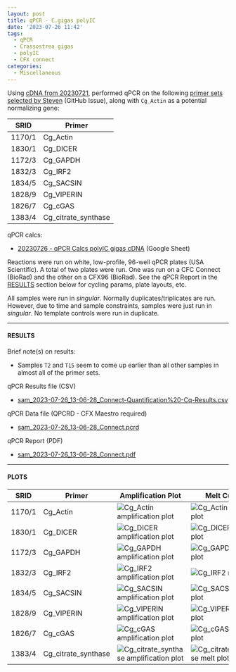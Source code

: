 ```yaml
---
layout: post
title: qPCR - C.gigas polyIC
date: '2023-07-26 11:42'
tags: 
  - qPCR
  - Crassostrea gigas
  - polyIC
  - CFX connect
categories: 
  - Miscellaneous
---
```

Using [cDNA from 20230721](https://robertslab.github.io/sams-notebook/2023/07/21/Reverse-Transcription-C.gigas-PolyIC-RNA.html), performed qPCR on the following [primer sets selected by Steven](https://github.com/RobertsLab/resources/issues/1686) (GitHub Issue), along with `Cg_Actin` as a potential normalizing gene:

| SRID   | Primer              |
|--------|---------------------|
| 1170/1 | Cg_Actin            |
| 1830/1 | Cg_DICER            |
| 1172/3 | Cg_GAPDH            |
| 1832/3 | Cg_IRF2             |
| 1834/5 | Cg_SACSIN           |
| 1828/9 | Cg_VIPERIN          |
| 1826/7 | Cg_cGAS             |
| 1383/4 | Cg_citrate_synthase |

qPCR calcs:

- [20230726 - qPCR Calcs polyIC gigas cDNA](https://docs.google.com/spreadsheets/d/1yZYj3LSSEYbcXVd6PXT39CG9bsIX73LfnfqcaotHdH8/edit?usp=sharing) (Google Sheet)


Reactions were run on white, low-profile, 96-well qPCR plates (USA Scientific). A total of two plates were run. One was run on a CFC Connect (BioRad) and the other on a CFX96 (BioRad). See the qPCR Report in the [RESULTS](#results) section below for cycling params, plate layouts, etc.

All samples were run in _singular_. Normally duplicates/triplicates are run. However, due to time and sample constraints, samples were just run in _singular_. No template controls were run in duplicate.

---

#### RESULTS

Brief note(s) on results:

- Samples `T2` and `T15` seem to come up earlier than all other samples in almost all of the primer sets.


qPCR Results file (CSV)

- [sam_2023-07-26_13-06-28_Connect-Quantification%20-Cq-Results.csv](https://owl.fish.washington.edu/Athaliana/qPCR_data/sam_2023-07-26_13-06-28_Connect-Quantification%20-Cq-Results.csv)

qPCR Data file (QPCRD - CFX Maestro required)

- [sam_2023-07-26_13-06-28_Connect.pcrd](https://owl.fish.washington.edu/scaphapoda/qPCR_data/cfx_connect_data/sam_2023-07-26_13-06-28_Connect.pcrd)

qPCR Report (PDF)

- [sam_2023-07-26_13-06-28_Connect.pdf](https://owl.fish.washington.edu/Athaliana/qPCR_data/qPCR_reports/sam_2023-07-26_13-06-28_Connect.pdf)


---

#### PLOTS

| SRID   | Primer              | Amplification Plot                                                                                                                                               | Melt Curve                                                                                                                                               |
|--------|---------------------|------------------------------------------------------------------------------------------------------------------------------------------------------------------|----------------------------------------------------------------------------------------------------------------------------------------------------------|
| 1170/1 | Cg_Actin            | ![Cg_Actin amplification plot](https://owl.fish.washington.edu/Athaliana/qPCR_data/sam_2023-07-26_13-06-28_Connect-Cg_Actin-amp-plots.png)                       | ![Cg_Actin melt plot](https://owl.fish.washington.edu/Athaliana/qPCR_data/sam_2023-07-26_13-06-28_Connect-Cg_Actin-melt-plots.png)                       |
| 1830/1 | Cg_DICER            | ![Cg_DICER amplification plot](https://owl.fish.washington.edu/Athaliana/qPCR_data/sam_2023-07-26_13-06-28_Connect-Cg_DICER-amp-plots.png)                       | ![Cg_DICER melt plot](https://owl.fish.washington.edu/Athaliana/qPCR_data/sam_2023-07-26_13-06-28_Connect-Cg_DICER-melt-plots.png)                       |
| 1172/3 | Cg_GAPDH            | ![Cg_GAPDH amplification plot](https://owl.fish.washington.edu/Athaliana/qPCR_data/sam_2023-07-26_13-06-28_Connect-Cg_GAPDH-amp-plots.png)                       | ![Cg_GAPDH melt plot](https://owl.fish.washington.edu/Athaliana/qPCR_data/sam_2023-07-26_13-06-28_Connect-Cg_GAPDH-melt-plots.png)                       |
| 1832/3 | Cg_IRF2             | ![Cg_IRF2 amplification plot](https://owl.fish.washington.edu/Athaliana/qPCR_data/sam_2023-07-26_13-06-28_Connect-Cg_IRF2-amp-plots.png)                         | ![Cg_IRF2 melt plot](https://owl.fish.washington.edu/Athaliana/qPCR_data/sam_2023-07-26_13-06-28_Connect-Cg_IRF2-melt-plots.png)                         |
| 1834/5 | Cg_SACSIN           | ![Cg_SACSIN amplification plot](https://owl.fish.washington.edu/Athaliana/qPCR_data/sam_2023-07-26_13-06-28_Connect-Cg_SACSIN-amp-plots.png)                     | ![Cg_SACSIN melt plot](https://owl.fish.washington.edu/Athaliana/qPCR_data/sam_2023-07-26_13-06-28_Connect-Cg_SACSIN-melt-plots.png)                     |
| 1828/9 | Cg_VIPERIN          | ![Cg_VIPERIN amplification plot](https://owl.fish.washington.edu/Athaliana/qPCR_data/sam_2023-07-26_13-06-28_Connect-Cg_VIPERIN-amp-plots.png)                   | ![Cg_VIPERIN melt plot](https://owl.fish.washington.edu/Athaliana/qPCR_data/sam_2023-07-26_13-06-28_Connect-Cg_VIPERIN-melt-plots.png)                   |
| 1826/7 | Cg_cGAS             | ![Cg_cGAS amplification plot](https://owl.fish.washington.edu/Athaliana/qPCR_data/sam_2023-07-26_13-06-28_Connect-Cg_cGAS-amp-plots.png)                         | ![Cg_cGAS melt plot](https://owl.fish.washington.edu/Athaliana/qPCR_data/sam_2023-07-26_13-06-28_Connect-Cg_cGAS-melt-plots.png)                         |
| 1383/4 | Cg_citrate_synthase | ![Cg_citrate_synthase amplification plot](https://owl.fish.washington.edu/Athaliana/qPCR_data/sam_2023-07-26_13-06-28_Connect-Cg_citrate_synthase-amp-plots.png) | ![Cg_citrate_synthase melt plot](https://owl.fish.washington.edu/Athaliana/qPCR_data/sam_2023-07-26_13-06-28_Connect-Cg_citrate_synthase-melt-plots.png) |